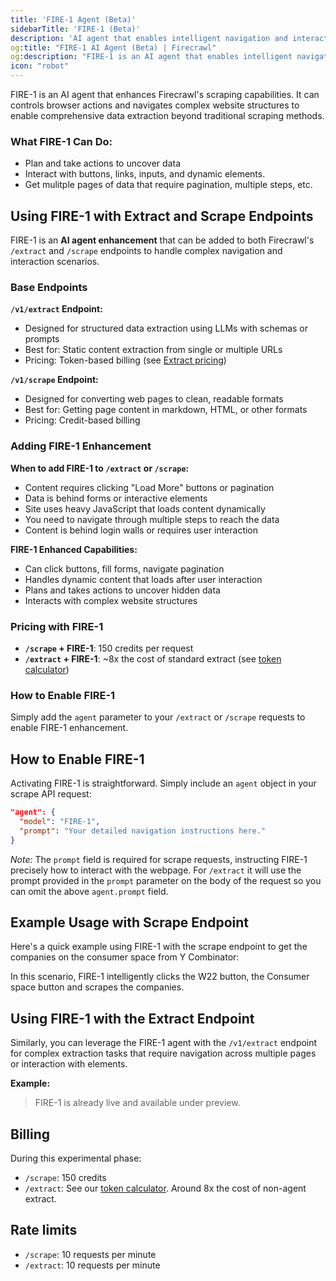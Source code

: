 ```yaml
---
title: 'FIRE-1 Agent (Beta)'
sidebarTitle: 'FIRE-1 (Beta)'
description: 'AI agent that enables intelligent navigation and interaction with web pages'
og:title: "FIRE-1 AI Agent (Beta) | Firecrawl"
og:description: "FIRE-1 is an AI agent that enables intelligent navigation and interaction with web pages"
icon: "robot"
---
```



FIRE-1 is an AI agent that enhances Firecrawl's scraping capabilities. It can controls browser actions and navigates complex website structures to enable comprehensive data extraction beyond traditional scraping methods.

### What FIRE-1 Can Do:
- Plan and take actions to uncover data
- Interact with buttons, links, inputs, and dynamic elements.
- Get mulitple pages of data that require pagination, multiple steps, etc.

## Using FIRE-1 with Extract and Scrape Endpoints

FIRE-1 is an **AI agent enhancement** that can be added to both Firecrawl's `/extract` and `/scrape` endpoints to handle complex navigation and interaction scenarios.

### Base Endpoints

**`/v1/extract` Endpoint:**
- Designed for structured data extraction using LLMs with schemas or prompts
- Best for: Static content extraction from single or multiple URLs
- Pricing: Token-based billing (see [Extract pricing](https://www.firecrawl.dev/extract#pricing))

**`/v1/scrape` Endpoint:**
- Designed for converting web pages to clean, readable formats
- Best for: Getting page content in markdown, HTML, or other formats
- Pricing: Credit-based billing

### Adding FIRE-1 Enhancement

**When to add FIRE-1 to `/extract` or `/scrape`:**
- Content requires clicking "Load More" buttons or pagination
- Data is behind forms or interactive elements  
- Site uses heavy JavaScript that loads content dynamically
- You need to navigate through multiple steps to reach the data
- Content is behind login walls or requires user interaction

**FIRE-1 Enhanced Capabilities:**
- Can click buttons, fill forms, navigate pagination
- Handles dynamic content that loads after user interaction
- Plans and takes actions to uncover hidden data
- Interacts with complex website structures

### Pricing with FIRE-1
- **`/scrape` + FIRE-1**: 150 credits per request
- **`/extract` + FIRE-1**: ~8x the cost of standard extract (see [token calculator](https://www.firecrawl.dev/pricing?extract-pricing=true#token-calculator))

### How to Enable FIRE-1
Simply add the `agent` parameter to your `/extract` or `/scrape` requests to enable FIRE-1 enhancement.

## How to Enable FIRE-1

Activating FIRE-1 is straightforward. Simply include an `agent` object in your scrape API request:

```json
"agent": {
  "model": "FIRE-1",
  "prompt": "Your detailed navigation instructions here."
}
```

*Note:* The `prompt` field is required for scrape requests, instructing FIRE-1 precisely how to interact with the webpage. For `/extract` it will use the prompt provided in the `prompt` parameter on the body of the request so you can omit the above `agent.prompt` field.



## Example Usage with Scrape Endpoint

Here's a quick example using FIRE-1 with the scrape endpoint to get the companies on the consumer space from Y Combinator:

<CodeGroup>

<ScrapeFire1Python />
<ScrapeFire1Node />
<ScrapeFire1CURL />

</CodeGroup>

In this scenario, FIRE-1 intelligently clicks the W22 button, the Consumer space button and scrapes the companies.


## Using FIRE-1 with the Extract Endpoint

Similarly, you can leverage the FIRE-1 agent with the `/v1/extract` endpoint for complex extraction tasks that require navigation across multiple pages or interaction with elements.

**Example:**

<CodeGroup>

<ExtractFire1Python />
<ExtractFire1Node />
<ExtractFire1CURL />

</CodeGroup>

> FIRE-1 is already live and available under preview.

## Billing

During this experimental phase:
* `/scrape`: 150 credits 
* `/extract`: See our [token calculator](https://www.firecrawl.dev/pricing?extract-pricing=true#token-calculator). Around 8x the cost of non-agent extract.

## Rate limits

* `/scrape`: 10 requests per minute
* `/extract`: 10 requests per minute
